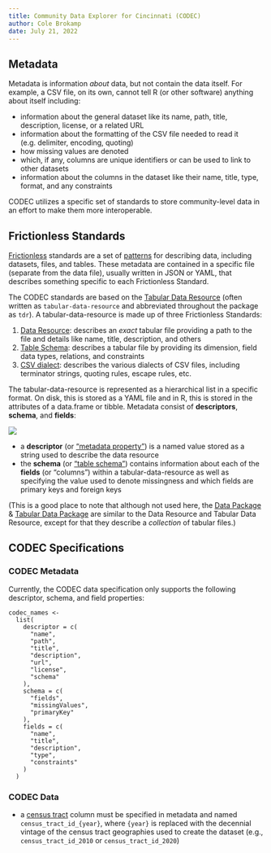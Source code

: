 ```yaml
---
title: Community Data Explorer for Cincinnati (CODEC)
author: Cole Brokamp
date: July 21, 2022
---
```


## Metadata

Metadata is information *about* data, but not contain the data itself. For example, a CSV file, on its own, cannot tell R (or other software) anything about itself including:

- information about the general dataset like its name, path, title, description, license, or a related URL
- information about the formatting of the CSV file needed to read it (e.g. delimiter, encoding, quoting)
- how missing values are denoted
- which, if any, columns are unique identifiers or can be used to link to other datasets
- information about the columns in the dataset like their name, title, type, format, and any constraints

CODEC utilizes a specific set of standards to store community-level data in an effort to make them more interoperable.

## Frictionless Standards

[Frictionless](https://frictionlessdata.io/) standards are a set of [patterns](https://specs.frictionlessdata.io/) for describing data, including datasets, files, and tables. These metadata are contained in a specific file (separate from the data file), usually written in JSON or YAML, that describes something specific to each Frictionless Standard.

The CODEC standards are based on the [Tabular Data Resource](https://specs.frictionlessdata.io/tabular-data-resource/) (often written as `tabular-data-resource` and abbreviated throughout the package as `tdr`). A tabular-data-resource is made up of three Frictionless Standards:

1. [Data Resource](https://specs.frictionlessdata.io/data-resource/): describes an *exact* tabular file providing a path to the file and details like name, title, description, and others
2. [Table Schema](https://specs.frictionlessdata.io/table-schema/): describes a tabular file by providing its dimension, field data types, relations, and constraints
3. [CSV dialect](https://specs.frictionlessdata.io/csv-dialect/): describes the various dialects of CSV files, including terminator strings, quoting rules, escape rules, etc.

The tabular-data-resource is represented as a hierarchical list in a specific format.  On disk, this is stored as a YAML file and in R, this is stored in the attributes of a data.frame or tibble. Metadata consist of **descriptors**, **schema**, and **fields**:

![](codec_metadata.png)

- a **descriptor** (or ["metadata property"](https://specs.frictionlessdata.io/data-resource/#metadata-properties)) is a named value stored as a string used to describe the data resource
- the **schema** (or ["table schema"](https://specs.frictionlessdata.io/table-schema/)) contains information about each of the **fields** (or "columns") within a tabular-data-resource as well as specifying the value used to denote missingness and which fields are primary keys and foreign keys

(This is a good place to note that although not used here, the [Data Package](https://specs.frictionlessdata.io/data-package/) & [Tabular Data Package](https://specs.frictionlessdata.io/tabular-data-package/) are similar to the Data Resource and Tabular Data Resource, except for that they describe a *collection* of tabular files.)


## CODEC Specifications

### CODEC Metadata

Currently, the CODEC data specification only supports the following descriptor, schema, and field properties:

```
codec_names <-
  list(
    descriptor = c(
      "name",
      "path",
      "title",
      "description",
      "url",
      "license",
      "schema"
    ),
    schema = c(
      "fields",
      "missingValues",
      "primaryKey"
    ),
    fields = c(
      "name",
      "title",
      "description",
      "type",
      "constraints"
    )
  )
```

### CODEC Data

- a [census tract](https://www2.census.gov/geo/pdfs/education/CensusTracts.pdf) column must be specified in metadata and named `census_tract_id_{year}`, where `{year}` is replaced with the decennial vintage of the census tract geographies used to create the dataset (e.g., `census_tract_id_2010` or `census_tract_id_2020`)

